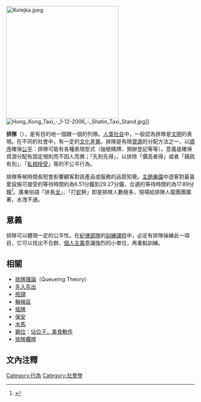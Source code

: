 {{otheruses|other=同名游戏|排队 (游戏)}}
[[File:Kolejka.jpeg|300px]]
[[File:Hong_Kong_Taxi_-_1-12-2006_-_Shatin_Taxi_Stand.jpg|thumb]]]]

'''排隊'''（{{lang|en|Queue}}），是有目的地一個跟一個的列隊。[[人类|人类]][[社会|社会]]中，一般認為排隊是[[文明|文明]]的表現。在不同的社會中，有一定的[[文化差異|文化差異]]。排隊是有限[[資源|資源]]的分配方法之一，以[[順序|順序]]確保[[公平|公平]]：排隊可能有各種表現型式（抽號碼牌、預辦登記等等），意義是確保資源分配有固定規則而不因人而異；「先到先得」，以排除「價高者得」或者「親疏有別」、「[[裙帶關係|私相授受]]」等的不公平行為。

排隊等候時間長短會影響顧客對該產品或服務的品質知覺。[[主題樂園|主題樂園]]中遊客對最喜愛設施可接受的等待時間約為6.51分鐘到29.27分鐘，合適的等待時間約為17.89分鐘<ref>{{cite web|url=http://pansci.asia/archives/84463|title=在遊樂園排隊多久你會受不了？興大研究獲Emerald卓越貢獻獎|publisher=[[PanSci_泛科學|PanSci 泛科學]]|date=2015-08-24|accessdate=2018-03-29|language=zh-tw|archive-date=2021-01-23|archive-url=https://web.archive.org/web/20210123054416/https://pansci.asia/archives/84463|dead-url=no}}</ref>。廣東俗語「排長[[龙|龙]]」、「打[[蛇|蛇]]餅」即是排隊人數極多，現場給排隊人龍團團圍著，水洩不通。

==意義==
排隊可以體現一定的公平性。在[[紀律部隊|紀律部隊]]的[[訓練|訓練]][[課程|課程]]中，必定有排隊操練此一項目，它可以找出不合群、[[個人主義|個人主義]]意識強烈的小單位，再重點訓練。

==相關==
{{wiktionary|排隊}}
{{wiktionary|queue}}
{{commonscat|Queues}}
* [[等候理論|排隊理論]]（Queueing Theory）
* [[FIFO|先入先出]]
* [[瓶頸|瓶頸]]
*[[轮候区|輪候區]]
* [[插隊|插隊]]
* [[保安|保安]]
* [[水馬_(路障)|水馬]]
* [[霸位|霸位]]：[[佔位子，美食軟件|佔位子，美食軟件]]
* [[排隊欄桿|排隊欄桿]]

== 文內注釋 ==
{{reflist}}

[[Category:行為|Category:行為]]
[[Category:社會學|Category:社會學]]